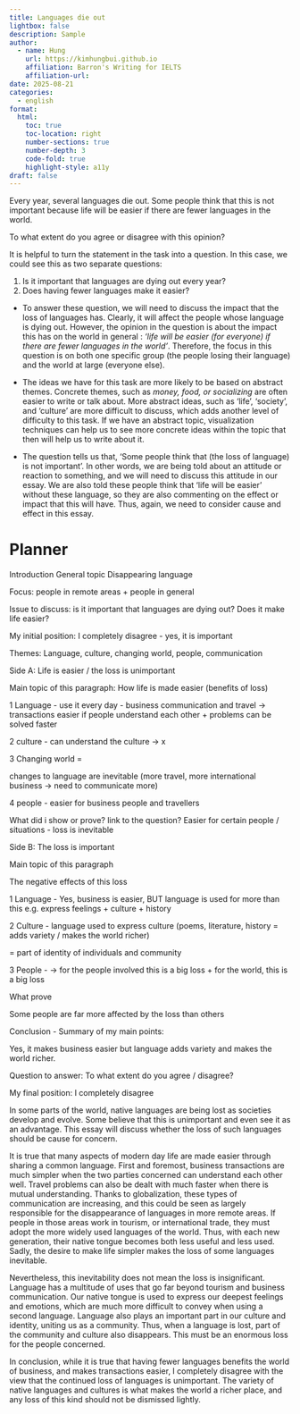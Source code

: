 ```yaml
---
title: Languages die out
lightbox: false
description: Sample
author:
  - name: Hung
    url: https://kimhungbui.github.io
    affiliation: Barron's Writing for IELTS
    affiliation-url:
date: 2025-08-21
categories:
  - english
format:
  html:
    toc: true
    toc-location: right
    number-sections: true
    number-depth: 3
    code-fold: true
    highlight-style: a11y
draft: false
---
```

Every year, several languages die out. Some people think that this is not important because life will be easier if there are fewer languages in the world.

To what extent do you agree or disagree with this opinion?


It is helpful to turn the statement in the task into a question. In this case, we could see this as two separate questions:

1. Is it important that languages are dying out every year?
2. Does having fewer languages make it easier?

- To answer these question, we will need to discuss the impact that the loss of languages has. Clearly, it will affect the people whose language is dying out. However, the opinion in the question is about the impact this has on the world in general : _'life will be easier (for everyone) if there are fewer languages in the world'_. Therefore, the focus in this question is on both one specific group (the people losing their language) and the world at large (everyone else).

- The ideas we have for this task are more likely to be based on abstract themes. Concrete themes, such as _money, food, or socializing_ are often easier to write or talk about. More abstract ideas, such as 'life', 'society', and 'culture' are more difficult to discuss, which adds another level of difficulty to this task. If we have an abstract topic, visualization techniques can help us to see more concrete ideas within the topic that then will help us to write about it. 
- The question tells us that, 'Some people think that (the loss of language) is not important'. In other words, we are being told about an attitude or reaction to something, and we will need to discuss this attitude in our essay. We are also told these people think that 'life will be easier' without these language, so they are also commenting on the effect or impact that this will have. Thus, again, we need to consider cause and effect in this essay.


# Planner

Introduction
General topic Disappearing language

Focus: people in remote areas + people in general

Issue to discuss: is it important that languages are dying out? Does it make life easier?

My initial position: I completely disagree - yes, it is important

Themes:  Language, culture, changing world, people, communication

Side A: Life is easier / the loss is unimportant

Main topic of this paragraph:
How life is made easier (benefits of loss)

1 Language - use it every day - business communication and travel -> transactions easier if people understand each other + problems can be solved faster

2 culture - can understand the culture  -> x

3 Changing world = 

changes to language are inevitable (more travel, more international business -> need to communicate more)

4 people - easier for business people and travellers

What did i show or prove? link to the question?
Easier for certain people / situations - loss is inevitable

Side B: The loss is important

Main topic of this paragraph

The negative effects of this loss

1 Language - Yes, business is easier, BUT language is used for more than this e.g. express feelings + culture + history

2 Culture - language used to express culture (poems, literature, history = adds variety / makes the world richer)

= part of identity of individuals and community

3 People - -> for the people involved this is a big loss
+ for the world, this is a big loss

What prove

Some people are far more affected by the loss than others

Conclusion - Summary of my main points:

Yes, it makes business easier but language adds variety and makes the world richer.

Question to answer: To what extent do you agree / disagree?

My final position: I completely disagree


In some parts of the world, native languages are being lost as societies develop and evolve. Some believe that this is unimportant and even see it as an advantage. This essay will discuss whether the loss of such languages should be cause for concern.

It is true that many aspects of modern day life are made easier through sharing a common language. First and foremost, business transactions are much simpler when the two parties concerned can understand each other well. Travel problems can also be dealt with much faster when there is mutual understanding. Thanks to globalization, these types of communication are increasing, and this could be seen as largely responsible for the disappearance of languages in more remote areas. If people in those areas work in tourism, or international trade, they must adopt the more widely used languages of the world. Thus, with each new generation, their native tongue becomes both less useful and less used. Sadly, the desire to make life simpler makes the loss of some languages inevitable.

Nevertheless, this inevitability does not mean the loss is insignificant. Language has a multitude of uses that go far beyond tourism and business communication. Our native tongue is used to express our deepest feelings and emotions, which are much more difficult to convey when using a second language. Language also plays an important part in our culture and identity, uniting us as a community. Thus, when a language is lost, part of the community and culture also disappears. This must be an enormous loss for the people concerned.

In conclusion, while it is true that having fewer languages benefits the world of business, and makes transactions easier, I completely disagree with the view that the continued loss of languages is unimportant. The variety of native languages and cultures is what makes the world a richer place, and any loss of this kind should not be dismissed lightly.


